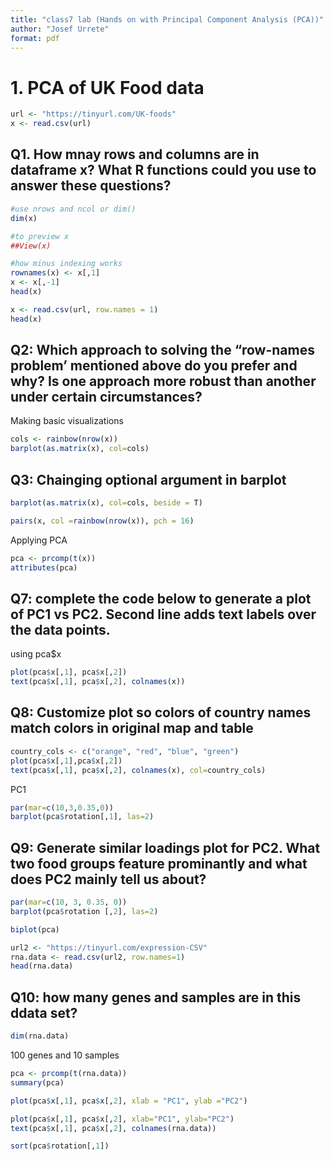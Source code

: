 ```yaml
---
title: "class7 lab (Hands on with Principal Component Analysis (PCA))"
author: "Josef Urrete"
format: pdf
---
```


# 1. PCA of UK Food data

```r
url <- "https://tinyurl.com/UK-foods"
x <- read.csv(url)

```

## Q1. How mnay rows and columns are in dataframe x? What R functions could you use to answer these questions?

```r
#use nrows and ncol or dim()
dim(x)
```

```r
#to preview x
##View(x)
```

```r
#how minus indexing works
rownames(x) <- x[,1]
x <- x[,-1]
head(x)
```

```r
x <- read.csv(url, row.names = 1)
head(x)
```

## Q2: Which approach to solving the "row-names problem' mentioned above do you prefer and why? Is one approach more robust than another under certain circumstances?

Making basic visualizations

```r
cols <- rainbow(nrow(x))
barplot(as.matrix(x), col=cols)
```

## Q3: Chainging optional argument in barplot

```r
barplot(as.matrix(x), col=cols, beside = T)
```

```r
pairs(x, col =rainbow(nrow(x)), pch = 16)
```

Applying PCA

```r
pca <- prcomp(t(x))
attributes(pca)
```

## Q7: complete the code below to generate a plot of PC1 vs PC2. Second line adds text labels over the data points.

using pca\$x

```r
plot(pca$x[,1], pca$x[,2])
text(pca$x[,1], pca$x[,2], colnames(x))
```

## Q8: Customize plot so colors of country names match colors in original map and table

```r
country_cols <- c("orange", "red", "blue", "green")
plot(pca$x[,1],pca$x[,2])
text(pca$x[,1], pca$x[,2], colnames(x), col=country_cols)
```

PC1

```r
par(mar=c(10,3,0.35,0))
barplot(pca$rotation[,1], las=2)
```

## Q9: Generate similar loadings plot for PC2. What two food groups feature prominantly and what does PC2 mainly tell us about?

```r
par(mar=c(10, 3, 0.35, 0))
barplot(pca$rotation [,2], las=2)

```

```r
biplot(pca)
```

```r
url2 <- "https://tinyurl.com/expression-CSV"
rna.data <- read.csv(url2, row.names=1)
head(rna.data)
```

## Q10: how many genes and samples are in this ddata set?

```r
dim(rna.data)
```

100 genes and 10 samples

```r
pca <- prcomp(t(rna.data))
summary(pca)
```

```r
plot(pca$x[,1], pca$x[,2], xlab = "PC1", ylab ="PC2")
```

```r
plot(pca$x[,1], pca$x[,2], xlab="PC1", ylab="PC2")
text(pca$x[,1], pca$x[,2], colnames(rna.data))
```

```r
sort(pca$rotation[,1])
```
